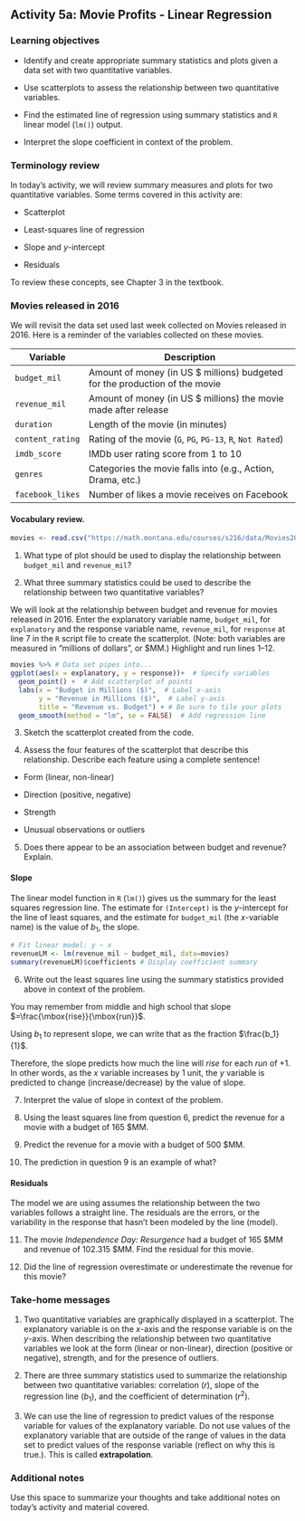 ## Activity 5a:  Movie Profits - Linear Regression

\setstretch{1}

### Learning objectives

* Identify and create appropriate summary statistics and plots
  given a data set with two quantitative variables.
  
* Use scatterplots to assess the relationship between two quantitative variables.

* Find the estimated line of regression using summary statistics and `R` linear model (`lm()`) output.

* Interpret the slope coefficient in context of the problem.

### Terminology review

In today's activity, we will review summary measures and plots for two quantitative variables.  Some terms covered in this activity are:

* Scatterplot

* Least-squares line of regression

* Slope and $y$-intercept

* Residuals

To review these concepts, see Chapter 3 in the textbook.  

### Movies released in 2016

We will revisit the data set used last week collected on Movies released in 2016. Here is a reminder of the variables collected on these movies.

| **Variable** 	| **Description** |
|----	|-------------	|
| `budget_mil` | Amount of money (in US $ millions) budgeted for the production of the movie |
| `revenue_mil` | Amount of money (in US $ millions) the movie made after release|
| `duration` | Length of the movie (in minutes)|
| `content_rating` | Rating of the movie (`G`, `PG`, `PG-13`, `R`, `Not Rated`)|
| `imdb_score` | IMDb user rating score from 1 to 10 |
| `genres` | Categories the movie falls into (e.g., Action, Drama, etc.) |
| `facebook_likes` | Number of likes a movie receives on Facebook |


#### Vocabulary review. {-}

```r
movies <- read.csv("https://math.montana.edu/courses/s216/data/Movies2016.csv") # Reads in data set
```

1.  What type of plot should be used to display the relationship between `budget_mil` and `revenue_mil`?

\vspace{0.2in}

2.  What three summary statistics could be used to describe the relationship between two quantitative variables?

\vspace{0.4in}

We will look at the relationship between budget and revenue for movies released in 2016. Enter the explanatory variable name, `budget_mil`, for `explanatory` and the response variable name, `revenue_mil`, for `response` at line 7 in the `R` script file to create the scatterplot. (Note: both variables are measured in "millions of dollars", or $MM.)  Highlight and run lines 1--12.

```r
movies %>% # Data set pipes into...
ggplot(aes(x = explanatory, y = response))+  # Specify variables
  geom_point() +  # Add scatterplot of points
  labs(x = "Budget in Millions ($)",  # Label x-axis
       y = "Revenue in Millions ($)",  # Label y-axis
       title = "Revenue vs. Budget") + # Be sure to tile your plots
  geom_smooth(method = "lm", se = FALSE)  # Add regression line
```
3. Sketch the scatterplot created from the code.

\vspace{2in}

4. Assess the four features of the scatterplot that describe this relationship. Describe each feature using a complete sentence!

* Form (linear, non-linear)

\vspace{.2in}

* Direction (positive, negative)

\vspace{.2in}

* Strength

\vspace{.2in}

* Unusual observations or outliers

\vspace{.2in}


5. Does there appear to be an association between budget and revenue? Explain.

\vspace{1in}

\newpage 

#### Slope {-}

The linear model function in `R` (`lm()`) gives us the summary for the least squares regression line.  The estimate for `(Intercept)` is the $y$-intercept for the line of least squares, and the estimate for `budget_mil` (the $x$-variable name) is the value of $b_1$, the slope.

```r
# Fit linear model: y ~ x
revenueLM <- lm(revenue_mil ~ budget_mil, data=movies)
summary(revenueLM)$coefficients # Display coefficient summary
```

6.  Write out the least squares line using the summary statistics provided above in context of the problem.

\vspace{.5in}

You may remember from middle and high school that slope $=\frac{\mbox{rise}}{\mbox{run}}$.  

Using $b_1$ to represent slope, we can write that as the fraction $\frac{b_1}{1}$. 

Therefore, the slope predicts how much the line will *rise* for each *run* of +1. In other words, as the $x$ variable increases by 1 unit, the $y$ variable is predicted to change (increase/decrease) by the value of slope.


7. Interpret the value of slope in context of the problem.

\vspace{.8in}

8. Using the least squares line from question 6, predict the revenue for a movie with a budget of 165 $MM.

\vspace{.6in}

9.  Predict the revenue for a movie with a budget of 500 $MM.  

\vspace{0.8in}

10. The prediction in question 9 is an example of what?

\vspace{0.3in}

#### Residuals {-}

The model we are using assumes the relationship between the two variables follows a straight line. The residuals are the errors, or the variability in the response that hasn't been modeled by the line (model).

\begin{center}
Data = Model + Residual

$\implies$ Residual = Data $-$ Model

$e_i=y_i-\hat{y}_i$
\end{center}

11.  The movie *Independence Day: Resurgence* had a budget of 165 \$MM and revenue of 102.315 \$MM.  Find the residual for this movie.

\vspace{.8in}

12.  Did the line of regression overestimate or underestimate the revenue for this movie? 

\vspace{.2in}

### Take-home messages

1.	Two quantitative variables are graphically displayed in a scatterplot.  The explanatory variable is on the $x$-axis and the response variable is on the $y$-axis.  When describing the relationship between two quantitative variables we look at the form (linear or non-linear), direction (positive or negative), strength, and for the presence of outliers. 

2.  There are three summary statistics used to summarize the relationship between two quantitative variables: correlation ($r$), slope of the regression line ($b_1$), and the coefficient of determination ($r^2$).  

3.  We can use the line of regression to predict values of the response variable for values of the explanatory variable. Do not use values of the explanatory variable that are outside of the range of values in the data set to predict values of the response variable (reflect on why this is true.).  This is called **extrapolation**. 

### Additional notes

Use this space to summarize your thoughts and take additional notes on today's activity and material covered.

\newpage
